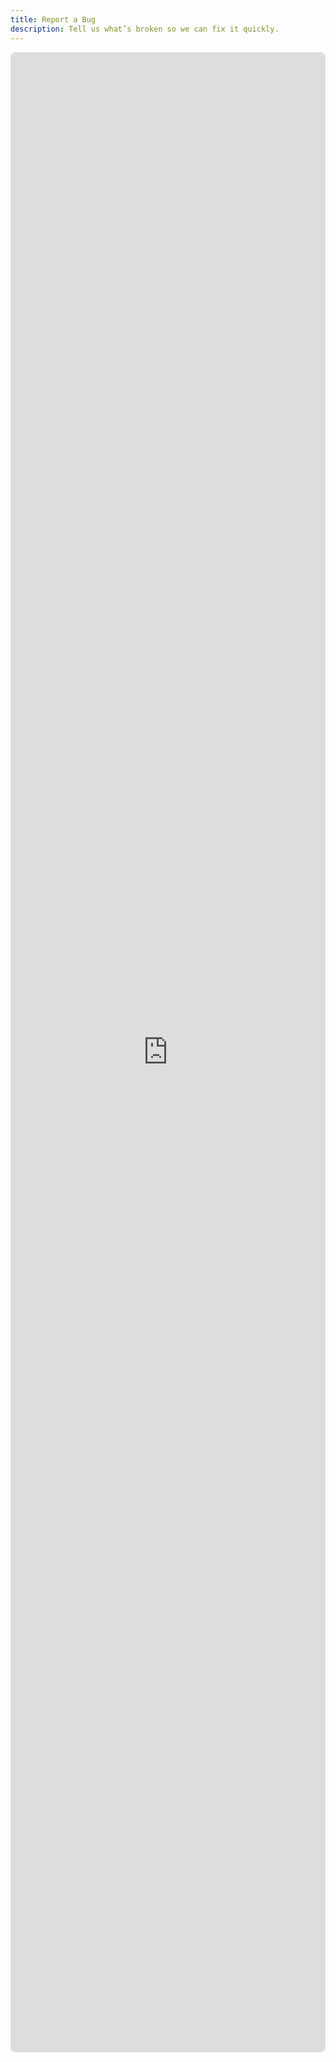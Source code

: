 ```yaml
---
title: Report a Bug
description: Tell us what’s broken so we can fix it quickly.
---
```


<div style="position:relative;width:100%;height:80vh;margin:12px 0;">
  <iframe src="https://tally.so/embed/3jjLA9?alignLeft=1&hideTitle=1&transparentBackground=1&dynamicHeight=1"
          loading="lazy"
          style="position:absolute;inset:0;width:100%;height:100%;border:0;border-radius:8px;background:#fff;"></iframe>
</div>